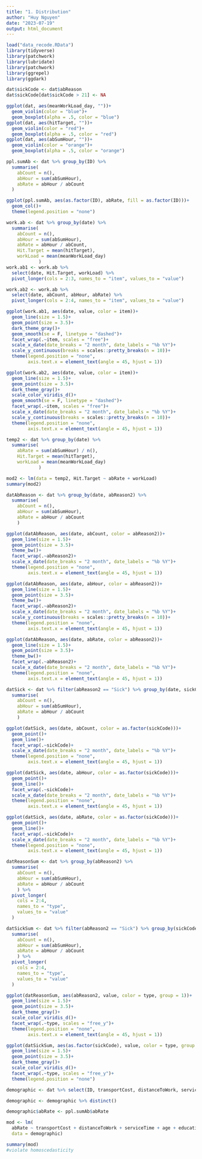 ```yaml
---
title: "1. Distribution"
author: "Huy Nguyen"
date: "2023-07-19"
output: html_document
---
```


```r
load("data_recode.RData")
library(tidyverse)
library(patchwork)
library(lubridate)
library(patchwork)
library(ggrepel)
library(ggdark)
```

```r
dat$sickCode <- dat$abReason
dat$sickCode[dat$sickCode > 21] <- NA
```

```r
ggplot(dat, aes(meanWorkLoad_day, ""))+
  geom_violin(color = "blue")+
  geom_boxplot(alpha = .5, color = "blue")
ggplot(dat, aes(hitTarget, ""))+
  geom_violin(color = "red")+
  geom_boxplot(alpha = .5, color = "red")
ggplot(dat, aes(abSumHour, ""))+
  geom_violin(color = "orange")+
  geom_boxplot(alpha = .5, color = "orange")
```

```r
ppl.sumAb <- dat %>% group_by(ID) %>% 
  summarise(
    abCount = n(),
    abHour = sum(abSumHour),
    abRate = abHour / abCount
  )

ggplot(ppl.sumAb, aes(as.factor(ID), abRate, fill = as.factor(ID)))+
  geom_col()+
  theme(legend.position = "none")
```

```r
work.ab <- dat %>% group_by(date) %>% 
  summarise(
    abCount = n(),
    abHour = sum(abSumHour),
    abRate = abHour / abCount,
    Hit.Target = mean(hitTarget),
    workLoad = mean(meanWorkLoad_day)
            )
work.ab1 <- work.ab %>% 
  select(date, Hit.Target, workLoad) %>% 
  pivot_longer(cols = 2:3, names_to = "item", values_to = "value")

work.ab2 <- work.ab %>% 
  select(date, abCount, abHour, abRate) %>% 
  pivot_longer(cols = 2:4, names_to = "item", values_to = "value")

ggplot(work.ab1, aes(date, value, color = item))+
  geom_line(size = 1.5)+
  geom_point(size = 3.5)+
  dark_theme_gray()+
  geom_smooth(se = F, linetype = "dashed")+
  facet_wrap(.~item, scales = "free")+
  scale_x_date(date_breaks = "2 month", date_labels = "%b %Y")+
  scale_y_continuous(breaks = scales::pretty_breaks(n = 10))+
  theme(legend.position = "none",
        axis.text.x = element_text(angle = 45, hjust = 1))

ggplot(work.ab2, aes(date, value, color = item))+
  geom_line(size = 1.5)+
  geom_point(size = 3.5)+
  dark_theme_gray()+
  scale_color_viridis_d()+
  geom_smooth(se = F, linetype = "dashed")+
  facet_wrap(.~item, scales = "free")+
  scale_x_date(date_breaks = "2 month", date_labels = "%b %Y")+
  scale_y_continuous(breaks = scales::pretty_breaks(n = 10))+
  theme(legend.position = "none",
        axis.text.x = element_text(angle = 45, hjust = 1))
```

```r
temp2 <- dat %>% group_by(date) %>% 
  summarise(
    abRate = sum(abSumHour) / n(),
    Hit.Target = mean(hitTarget),
    workLoad = mean(meanWorkLoad_day)
            )

mod2 <- lm(data = temp2, Hit.Target ~ abRate + workLoad)
summary(mod2)
```


```r
datAbReason <- dat %>% group_by(date, abReason2) %>% 
  summarise(
    abCount = n(),
    abHour = sum(abSumHour),
    abRate = abHour / abCount
    )

ggplot(datAbReason, aes(date, abCount, color = abReason2))+
  geom_line(size = 1.5)+
  geom_point(size = 3.5)+
  theme_bw()+
  facet_wrap(.~abReason2)+
  scale_x_date(date_breaks = "2 month", date_labels = "%b %Y")+
  theme(legend.position = "none",
        axis.text.x = element_text(angle = 45, hjust = 1))

ggplot(datAbReason, aes(date, abHour, color = abReason2))+
  geom_line(size = 1.5)+
  geom_point(size = 3.5)+
  theme_bw()+
  facet_wrap(.~abReason2)+
  scale_x_date(date_breaks = "2 month", date_labels = "%b %Y")+
  scale_y_continuous(breaks = scales::pretty_breaks(n = 10))+
  theme(legend.position = "none",
        axis.text.x = element_text(angle = 45, hjust = 1))

ggplot(datAbReason, aes(date, abRate, color = abReason2))+
  geom_line(size = 1.5)+
  geom_point(size = 3.5)+
  theme_bw()+
  facet_wrap(.~abReason2)+
  scale_x_date(date_breaks = "2 month", date_labels = "%b %Y")+
  theme(legend.position = "none",
        axis.text.x = element_text(angle = 45, hjust = 1))
```

```r
datSick <- dat %>% filter(abReason2 == "Sick") %>% group_by(date, sickCode) %>% 
  summarise(
    abCount = n(),
    abHour = sum(abSumHour),
    abRate = abHour / abCount
    )

ggplot(datSick, aes(date, abCount, color = as.factor(sickCode)))+
  geom_point()+
  geom_line()+
  facet_wrap(.~sickCode)+
  scale_x_date(date_breaks = "2 month", date_labels = "%b %Y")+
  theme(legend.position = "none",
        axis.text.x = element_text(angle = 45, hjust = 1))

ggplot(datSick, aes(date, abHour, color = as.factor(sickCode)))+
  geom_point()+
  geom_line()+
  facet_wrap(.~sickCode)+
  scale_x_date(date_breaks = "2 month", date_labels = "%b %Y")+
  theme(legend.position = "none",
        axis.text.x = element_text(angle = 45, hjust = 1))

ggplot(datSick, aes(date, abRate, color = as.factor(sickCode)))+
  geom_point()+
  geom_line()+
  facet_wrap(.~sickCode)+
  scale_x_date(date_breaks = "2 month", date_labels = "%b %Y")+
  theme(legend.position = "none",
        axis.text.x = element_text(angle = 45, hjust = 1))
```

```r
datReasonSum <- dat %>% group_by(abReason2) %>% 
  summarise(
    abCount = n(),
    abHour = sum(abSumHour),
    abRate = abHour / abCount
    ) %>%
  pivot_longer(
    cols = 2:4,
    names_to = "type",
    values_to = "value"
  )

datSickSum <- dat %>% filter(abReason2 == "Sick") %>% group_by(sickCode) %>% 
  summarise(
    abCount = n(),
    abHour = sum(abSumHour),
    abRate = abHour / abCount
    ) %>%
  pivot_longer(
    cols = 2:4,
    names_to = "type",
    values_to = "value"
  )

ggplot(datReasonSum, aes(abReason2, value, color = type, group = 1))+
  geom_line(size = 1.5)+
  geom_point(size = 3.5)+
  dark_theme_gray()+
  scale_color_viridis_d()+
  facet_wrap(.~type, scales = "free_y")+
  theme(legend.position = "none",
        axis.text.x = element_text(angle = 45, hjust = 1))

ggplot(datSickSum, aes(as.factor(sickCode), value, color = type, group = 1))+
  geom_line(size = 1.5)+
  geom_point(size = 3.5)+
  dark_theme_gray()+
  scale_color_viridis_d()+
  facet_wrap(.~type, scales = "free_y")+
  theme(legend.position = "none")
```

```r
demographic <- dat %>% select(ID, transportCost, distanceToWork, serviceTime, age, education, numChild, alcohol, smoke, numPet, weight, height, BMI) %>% arrange(ID)

demographic <- demographic %>% distinct()
```

```r
demographic$abRate <- ppl.sumAb$abRate

mod <- lm(
  abRate ~ transportCost + distanceToWork + serviceTime + age + education + numChild + alcohol + smoke + numPet + BMI,
  data = demographic)

summary(mod)
#violate homoscedasticity
```